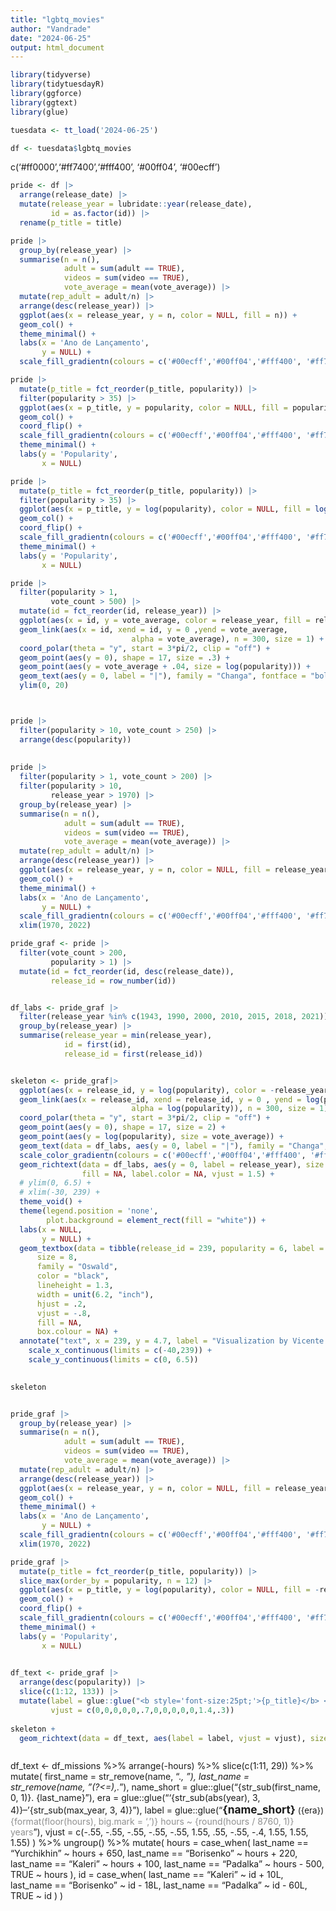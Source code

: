 ```yaml
---
title: "lgbtq_movies"
author: "Vandrade"
date: "2024-06-25"
output: html_document
---
```


```r

library(tidyverse)
library(tidytuesdayR)
library(ggforce)
library(ggtext)
library(glue)

tuesdata <- tt_load('2024-06-25')

df <- tuesdata$lgbtq_movies

```

c('#ff0000','#ff7400','#fff400', '#00ff04', '#00ecff')

```r

pride <- df |> 
  arrange(release_date) |> 
  mutate(release_year = lubridate::year(release_date),
         id = as.factor(id)) |> 
  rename(p_title = title)

```

```r

pride |> 
  group_by(release_year) |> 
  summarise(n = n(),
            adult = sum(adult == TRUE),
            videos = sum(video == TRUE),
            vote_average = mean(vote_average)) |>
  mutate(rep_adult = adult/n) |> 
  arrange(desc(release_year)) |> 
  ggplot(aes(x = release_year, y = n, color = NULL, fill = n)) +
  geom_col() + 
  theme_minimal() +
  labs(x = 'Ano de Lançamento',
       y = NULL) + 
  scale_fill_gradientn(colours = c('#00ecff','#00ff04','#fff400', '#ff7400', '#ff0000')) 


```

```r

pride |> 
  mutate(p_title = fct_reorder(p_title, popularity)) |> 
  filter(popularity > 35) |> 
  ggplot(aes(x = p_title, y = popularity, color = NULL, fill = popularity)) +
  geom_col() +
  coord_flip() +
  scale_fill_gradientn(colours = c('#00ecff','#00ff04','#fff400', '#ff7400', '#ff0000')) + 
  theme_minimal() + 
  labs(y = 'Popularity',
       x = NULL)

pride |> 
  mutate(p_title = fct_reorder(p_title, popularity)) |> 
  filter(popularity > 35) |> 
  ggplot(aes(x = p_title, y = log(popularity), color = NULL, fill = log(popularity))) +
  geom_col() +
  coord_flip() +
  scale_fill_gradientn(colours = c('#00ecff','#00ff04','#fff400', '#ff7400', '#ff0000')) +
  theme_minimal() + 
  labs(y = 'Popularity',
       x = NULL)  

```

```r

pride |> 
  filter(popularity > 1,
         vote_count > 500) |> 
  mutate(id = fct_reorder(id, release_year)) |> 
  ggplot(aes(x = id, y = vote_average, color = release_year, fill = release_year)) +
  geom_link(aes(x = id, xend = id, y = 0 ,yend = vote_average, 
                           alpha = vote_average), n = 300, size = 1) +
  coord_polar(theta = "y", start = 3*pi/2, clip = "off") + 
  geom_point(aes(y = 0), shape = 17, size = .3) + 
  geom_point(aes(y = vote_average + .04, size = log(popularity))) + 
  geom_text(aes(y = 0, label = "|"), family = "Changa", fontface = "bold", size = 4, vjust = 1) + 
  ylim(0, 20)




```


```r

pride |>  
  filter(popularity > 10, vote_count > 250) |> 
  arrange(desc(popularity))
    
             
pride |> 
  filter(popularity > 1, vote_count > 200) |> 
  filter(popularity > 10,
         release_year > 1970) |> 
  group_by(release_year) |> 
  summarise(n = n(),
            adult = sum(adult == TRUE),
            videos = sum(video == TRUE),
            vote_average = mean(vote_average)) |>
  mutate(rep_adult = adult/n) |> 
  arrange(desc(release_year)) |> 
  ggplot(aes(x = release_year, y = n, color = NULL, fill = release_year)) +
  geom_col() + 
  theme_minimal() +
  labs(x = 'Ano de Lançamento',
       y = NULL) + 
  scale_fill_gradientn(colours = c('#00ecff','#00ff04','#fff400', '#ff7400', '#ff0000')) + 
  xlim(1970, 2022)

```



```r



pride_graf <- pride |> 
  filter(vote_count > 200,
         popularity > 1) |> 
  mutate(id = fct_reorder(id, desc(release_date)),
         release_id = row_number(id))


df_labs <- pride_graf |> 
  filter(release_year %in% c(1943, 1990, 2000, 2010, 2015, 2018, 2021)) |> 
  group_by(release_year) |> 
  summarise(release_year = min(release_year),
            id = first(id),
            release_id = first(release_id))


skeleton <- pride_graf|>
  ggplot(aes(x = release_id, y = log(popularity), color = -release_year, fill = -release_year)) +
  geom_link(aes(x = release_id, xend = release_id, y = 0 , yend = log(popularity), 
                           alpha = log(popularity)), n = 300, size = 1) +
  coord_polar(theta = "y", start = 3*pi/2, clip = "off") + 
  geom_point(aes(y = 0), shape = 17, size = 2) + 
  geom_point(aes(y = log(popularity), size = vote_average)) +
  geom_text(data = df_labs, aes(y = 0, label = "|"), family = "Changa", fontface = "bold", size = 5, vjust = 1) + 
  scale_color_gradientn(colours = c('#00ecff','#00ff04','#fff400', '#ff7400', '#ff0000')) +
  geom_richtext(data = df_labs, aes(y = 0, label = release_year), size = 11, family = "Oswald", fontface = "bold",
                fill = NA, label.color = NA, vjust = 1.5) + 
  # ylim(0, 6.5) + 
  # xlim(-30, 239) + 
  theme_void() + 
  theme(legend.position = 'none',
        plot.background = element_rect(fill = "white")) + 
  labs(x = NULL,
       y = NULL) + 
  geom_textbox(data = tibble(release_id = 239, popularity = 6, label = "<b style='font-size:38pt;'>Most Popular LGBTQ+ Movies of All Time</b><br><br>", release_year = 1943), aes(x = release_id, y = popularity, label = label),
      size = 8,
      family = "Oswald",
      color = "black",
      lineheight = 1.3,
      width = unit(6.2, "inch"),
      hjust = .2,
      vjust = -.8,
      fill = NA,
      box.colour = NA) + 
  annotate("text", x = 239, y = 4.7, label = "Visualization by Vicente Andrade • Data by TidyRainbow from TMDB • Curated by Cara Cuiule", family = "Oswald", size = 5.6, color = "grey50", hjust = .68) +
    scale_x_continuous(limits = c(-40,239)) +
    scale_y_continuous(limits = c(0, 6.5)) 
  

skeleton



```


```r

pride_graf |> 
  group_by(release_year) |> 
  summarise(n = n(),
            adult = sum(adult == TRUE),
            videos = sum(video == TRUE),
            vote_average = mean(vote_average)) |>
  mutate(rep_adult = adult/n) |> 
  arrange(desc(release_year)) |> 
  ggplot(aes(x = release_year, y = n, color = NULL, fill = release_year)) +
  geom_col() + 
  theme_minimal() +
  labs(x = 'Ano de Lançamento',
       y = NULL) + 
  scale_fill_gradientn(colours = c('#00ecff','#00ff04','#fff400', '#ff7400', '#ff0000')) + 
  xlim(1970, 2022)

pride_graf |> 
  mutate(p_title = fct_reorder(p_title, popularity)) |> 
  slice_max(order_by = popularity, n = 12) |> 
  ggplot(aes(x = p_title, y = log(popularity), color = NULL, fill = -release_year)) +
  geom_col() +
  coord_flip() +
  scale_fill_gradientn(colours = c('#00ecff','#00ff04','#fff400', '#ff7400', '#ff0000')) +
  theme_minimal() + 
  labs(y = 'Popularity',
       x = NULL) 
  

```

```r

df_text <- pride_graf |>
  arrange(desc(popularity)) |> 
  slice(c(1:12, 133)) |> 
  mutate(label = glue::glue("<b style='font-size:25pt;'>{p_title}</b> <span style='font-size:20pt;'>({release_year})</span><br><span style='color:#909090; font-size:18pt;'> Average Grade {vote_average} </span>"),
         vjust = c(0,0,0,0,0,.7,0,0,0,0,0,1.4,.3)) 
  
skeleton + 
  geom_richtext(data = df_text, aes(label = label, vjust = vjust), size = 3.2, family = "Oswald", hjust = .5, lineheight = 1.2, fill = NA, label.color = NA)



```



df_text <-
  df_missions %>% 
  arrange(-hours) %>% 
  slice(c(1:11, 29)) %>% 
  mutate(
    first_name = str_remove(name, ".*, "),
    last_name = str_remove(name, "(?<=),.*"),
    name_short = glue::glue("{str_sub(first_name, 0, 1)}. {last_name}"),
    era = glue::glue("'{str_sub(abs(year), 3, 4)}–'{str_sub(max_year, 3, 4)}"),
    label = glue::glue("<b style='font-size:13pt;'>{name_short}</b>  <span style='font-size:10pt;'>({era})</span><br><span style='color:#909090;'>{format(floor(hours), big.mark = ',')} hours ~ {round(hours / 8760, 1)} years</span>"),
    vjust = c(-.55, -.55, -.55, -.55, -.55, 1.55, .55, -.55, -.4, 1.55, 1.55, 1.55)
  ) %>% 
  ungroup() %>% 
  mutate(
    hours = case_when(
      last_name == "Yurchikhin" ~ hours + 650,
      last_name == "Borisenko" ~ hours + 220,
      last_name == "Kaleri" ~ hours + 100,
      last_name == "Padalka" ~ hours - 500,
      TRUE ~ hours
    ),
    id = case_when(
      last_name == "Kaleri" ~ id + 10L,
      last_name == "Borisenko" ~ id - 18L,
      last_name == "Padalka" ~ id - 60L,
      TRUE ~ id
    )
  )





























